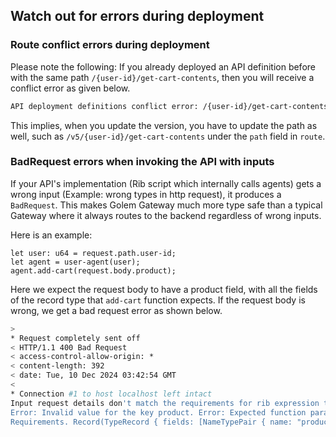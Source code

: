 ## Watch out for errors during deployment

### Route conflict errors during deployment

Please note the following: If you already deployed an API definition before with the same path `/{user-id}/get-cart-contents`,
then you will receive a conflict error as given below.

```bash filename="Terminal" copy
API deployment definitions conflict error: /{user-id}/get-cart-contents
```

This implies, when you update the version, you have to update the path as well, such as `/v5/{user-id}/get-cart-contents`
under the `path` field in `route`.

### BadRequest errors when invoking the API with inputs

If your API's implementation (Rib script which internally calls agents) gets a wrong input (Example: wrong types in http request),
it produces a `BadRequest`. This makes Golem Gateway much more type safe than a typical Gateway
where it always routes to the backend regardless of wrong inputs.

Here is an example:

```rib copy
let user: u64 = request.path.user-id;
let agent = user-agent(user);
agent.add-cart(request.body.product);
```

Here we expect the request body to have a product field, with all the fields of the record type that `add-cart` function expects.
If the request body is wrong, we get a bad request error as shown below.

```bash copy
>
* Request completely sent off
< HTTP/1.1 400 Bad Request
< access-control-allow-origin: *
< content-length: 392
< date: Tue, 10 Dec 2024 03:42:54 GMT
<
* Connection #1 to host localhost left intact
Input request details don't match the requirements for rib expression to execute: Invalid value for the key path.
Error: Invalid value for the key product. Error: Expected function parameter type is u64. But found string.
Requirements. Record(TypeRecord { fields: [NameTypePair { name: "product-id", typ: U64)%

```
